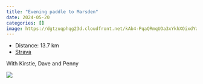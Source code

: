 ```yaml
---
title: "Evening paddle to Marsden"
date: 2024-05-20
categories: []
image: https://dgtzuqphqg23d.cloudfront.net/kAb4-PqaQRmqUOa3xYkhXOixdYa74IkC9EPxohvrndA-768x433.jpg
---
```


- Distance: 13.7 km
- [Strava](https://www.strava.com/activities/11458361785)

With Kirstie, Dave and Penny

![](https://dgtzuqphqg23d.cloudfront.net/kAb4-PqaQRmqUOa3xYkhXOixdYa74IkC9EPxohvrndA-768x433.jpg)



